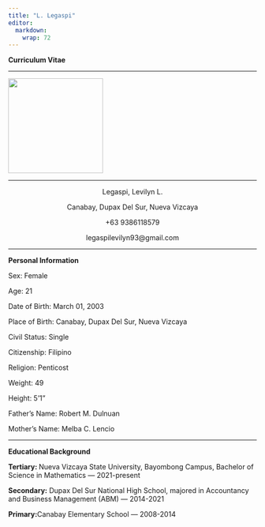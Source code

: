 ```yaml
---
title: "L. Legaspi"
editor: 
  markdown: 
    wrap: 72
---
```


<p><b>Curriculum Vitae</b></p>

<hr>

![](img/LL.jpg){fig-align="center" width="2in" height="2in"}

</center>

<hr>

<center>

<p>Legaspi, Levilyn L.</p>

<p>Canabay, Dupax Del Sur, Nueva Vizcaya</p>

<p>+63 9386118579</p>

<p>legaspilevilyn93@gmail.com</p>

</center>

<hr>

<p><b> Personal Information</b></p>

<p>Sex: Female</p>

<p>Age: 21</p>

<p>Date of Birth: March 01, 2003</p>

<p>Place of Birth: Canabay, Dupax Del Sur, Nueva Vizcaya</p>

<p>Civil Status: Single</p>

<p>Citizenship: Filipino</p>

<p>Religion: Penticost</p>

<p>Weight: 49</p>

<p>Height: 5'1"</p>

<p>Father's Name: Robert M. Dulnuan</p>

<p>Mother's Name: Melba C. Lencio</p>

<hr>

<p><b>Educational Background</b></p>

<p><b>Tertiary: </b>Nueva Vizcaya State University, Bayombong Campus, Bachelor of Science in Mathematics --- 2021-present</p>

<p><b>Secondary:</b> Dupax Del Sur National High School, majored in Accountancy and Business Management (ABM) --- 2014-2021</p>

<p><b>Primary:</b>Canabay Elementary School --- 2008-2014</p>

